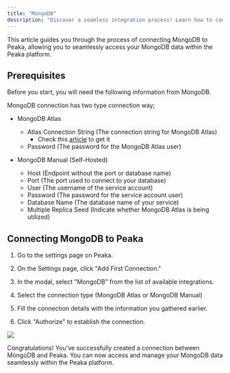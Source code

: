 ```yaml
---
title: "MongoDB"
description: "Discover a seamless integration process! Learn how to connect MongoDB to Peaka effortlessly for streamlined transactions."
---
```


This article guides you through the process of connecting MongoDB to Peaka, allowing you to seamlessly access your MongoDB data within the Peaka platform.

## Prerequisites

Before you start, you will need the following information from MongoDB.

MongoDB connection has two type connection way;

- MongoDB Atlas

  - Atlas Connection String (The connection string for MongoDB Atlas)
    - Check this [article](https://www.mongodb.com/docs/guides/atlas/connection-string/) to get it
  - Password (The password for the MongoDB Atlas user)

- MongoDB Manual (Self-Hosted)

  - Host (Endpoint without the port or database name)
  - Port (The port used to connect to your database)
  - User (The username of the service account)
  - Password (The password for the service account user)
  - Database Name (The database name of your service)
  - Multiple Replica Seed (Indicate whether MongoDB Atlas is being utilized)

## Connecting MongoDB to Peaka

1. Go to the settings page on Peaka.

2. On the Settings page, click "Add First Connection."

3. In the modal, select "MongoDB" from the list of available integrations.

4. Select the connection type (MongoDB Atlas or MongoDB Manual)

5. Fill the connection details with the information you gathered earlier.

6. Click "Authorize" to establish the connection.

<img src="https://cdn.peaka.com/integrations/mongodb-1.png" />

Congratulations! You've successfully created a connection between MongoDB and Peaka. You can now access and manage your MongoDB data seamlessly within the Peaka platform.
